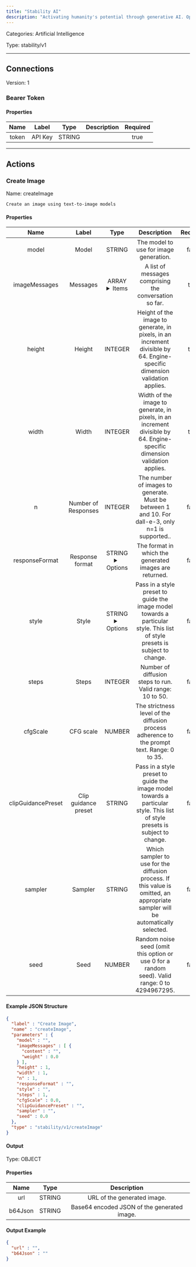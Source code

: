 ```yaml
---
title: "Stability AI"
description: "Activating humanity's potential through generative AI. Open models in every modality, for everyone, everywhere."
---
```



Categories: Artificial Intelligence


Type: stability/v1

<hr />




## Connections

Version: 1


### Bearer Token

#### Properties

|      Name       |      Label     |     Type     |     Description     | Required |
|:---------------:|:--------------:|:------------:|:-------------------:|:--------:|
| token | API Key | STRING |  | true |





<hr />


## Actions


### Create Image
Name: createImage

`Create an image using text-to-image models`

#### Properties

|      Name       |      Label     |     Type     |     Description     | Required |
|:---------------:|:--------------:|:------------:|:-------------------:|:--------:|
| model | Model | STRING | The model to use for image generation. | false |
| imageMessages | Messages | ARRAY <details> <summary> Items </summary> [&#123;STRING\(content), NUMBER\(weight)&#125;] </details> | A list of messages comprising the conversation so far. | true |
| height | Height | INTEGER | Height of the image to generate, in pixels, in an increment divisible by 64. Engine-specific dimension validation applies. | true |
| width | Width | INTEGER | Width of the image to generate, in pixels, in an increment divisible by 64. Engine-specific dimension validation applies. | true |
| n | Number of Responses | INTEGER | The number of images to generate. Must be between 1 and 10. For dall-e-3, only n=1 is supported.. | false |
| responseFormat | Response format | STRING <details> <summary> Options </summary> <span>URL</span>, <span>B64_JSON</span> </details> | The format in which the generated images are returned. | false |
| style | Style | STRING <details> <summary> Options </summary> <span>THREE_D_MODEL</span>, <span>ANALOG_FILM</span>, <span>ANIME</span>, <span>CINEMATIC</span>, <span>COMIC_BOOK</span>, <span>DIGITAL_ART</span>, <span>ENHANCE</span>, <span>FANTASY_ART</span>, <span>ISOMETRIC</span>, <span>LINE_ART</span>, <span>LOW_POLY</span>, <span>MODELING_COMPOUND</span>, <span>NEON_PUNK</span>, <span>ORIGAMI</span>, <span>PHOTOGRAPHIC</span>, <span>PIXEL_ART</span>, <span>TILE_TEXTURE</span> </details> | Pass in a style preset to guide the image model towards a particular style. This list of style presets is subject to change. | false |
| steps | Steps | INTEGER | Number of diffusion steps to run. Valid range: 10 to 50. | false |
| cfgScale | CFG scale | NUMBER | The strictness level of the diffusion process adherence to the prompt text. Range: 0 to 35. | false |
| clipGuidancePreset | Clip guidance preset | STRING | Pass in a style preset to guide the image model towards a particular style. This list of style presets is subject to change. | false |
| sampler | Sampler | STRING | Which sampler to use for the diffusion process. If this value is omitted, an appropriate sampler will be automatically selected. | false |
| seed | Seed | NUMBER | Random noise seed (omit this option or use 0 for a random seed). Valid range: 0 to 4294967295. | false |

#### Example JSON Structure
```json
{
  "label" : "Create Image",
  "name" : "createImage",
  "parameters" : {
    "model" : "",
    "imageMessages" : [ {
      "content" : "",
      "weight" : 0.0
    } ],
    "height" : 1,
    "width" : 1,
    "n" : 1,
    "responseFormat" : "",
    "style" : "",
    "steps" : 1,
    "cfgScale" : 0.0,
    "clipGuidancePreset" : "",
    "sampler" : "",
    "seed" : 0.0
  },
  "type" : "stability/v1/createImage"
}
```

#### Output



Type: OBJECT


#### Properties

|     Name     |     Type     |     Description     |
|:------------:|:------------:|:-------------------:|
| url | STRING | URL of the generated image. |
| b64Json | STRING | Base64 encoded JSON of the generated image. |




#### Output Example
```json
{
  "url" : "",
  "b64Json" : ""
}
```




